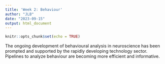```yaml
---
title: 'Week 2: Behaviour'
author: "JLB"
date: "2023-09-15"
output: html_document
---
```


```r
knitr::opts_chunk$set(echo = TRUE)
```

The ongoing development of behavioural analysis in neuroscience has been prompted and supported by the rapidly developing technology sector. Pipelines to analyze behaviour are becoming more efficient and informative.


